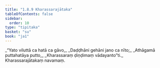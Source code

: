 ```yaml
---
title: "1.8.9 Kharassarajātaka"
tableOfContents: false
sidebar:
  order: 10
type: "tipitaka"
basket: "su"
book: "ja1"
---
```



<DynamicBreadcrumb />

<Division number="79" book="ja1" bookNo="22" page="19">

<Paragraph number="174" type="verses" book="ja1">
_“Yato viluttā ca hatā ca gāvo,_  
_Daḍḍhāni gehāni jano ca nīto;_  
_Athāgamā puttahatāya putto,_  
_Kharassaraṃ ḍiṇḍimaṃ vādayanto”ti._  


</Paragraph>
</Division>

<Paragraph number="175" type="center" book="ja1">
Kharassarajātakaṃ navamaṃ.
</Paragraph>